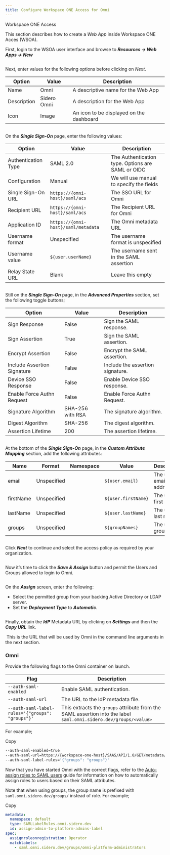 ```yaml
---
title: Configure Workspace ONE Access for Omni
---
```


Workspace ONE Access

This section describes how to create a _Web App_ inside Workspace ONE Acces (WSOA).

First, login to the WSOA user interface and browse to _**Resources -> Web Apps -> New**_

<img src="./images/web-apps-resources.png" alt=""/>

Next, enter values for the following options before clicking on _Next_.

| Option      | Value       | Description                              |
| ----------- | ----------- | ---------------------------------------- |
| Name        | Omni        | A descriptive name for the Web App       |
| Description | Sidero Omni | A description for the Web App            |
| Icon        | Image       | An icon to be displayed on the dashboard |

<img src="./images/definition.png" alt=""/>

On the _**Single Sign-On**_ page, enter the following values:

| Option              | Value                               | Description                                       |
| ------------------- | ----------------------------------- | ------------------------------------------------- |
| Authentication Type | SAML 2.0                            | The Authentication type. Options are SAML or OIDC |
| Configuration       | Manual                              | We will use manual to specify the fields          |
| Single Sign-On URL  | `https://{omni-host}/saml/acs`      | The SSO URL for Omni                              |
| Recipient URL       | `https://{omni-host}/saml/acs`      | The Recipient URL for Omni                        |
| Application ID      | `https://{omni-host}/saml/metadata` | The Omni metadata URL                             |
| Username format     | Unspecified                         | The username format is unspecified                |
| Username value      | `${user.userName}`                  | The username sent in the SAML assertion           |
| Relay State URL     | Blank                               | Leave this empty                                  |

<img src="./images/single-sign-on-authentication-type-settings.png" alt=""/>

Still on the _**Single Sign-On**_ page, in the _**Advanced Properties**_ section, set the following toggle buttons;

| Option                      | Value            | Description                      |
| --------------------------- | ---------------- | -------------------------------- |
| Sign Response               | False            | Sign the SAML response.          |
| Sign Assertion              | True             | Sign the SAML assertion.         |
| Encrypt Assertion           | False            | Encrypt the SAML assertion.      |
| Include Assertion Signature | False            | Include the assertion signature. |
| Device SSO Response         | False            | Enable Device SSO response.      |
| Enable Force Authn Request  | False            | Enable Force Authn Request.      |
| Signature Algorithm         | SHA-256 with RSA | The signature algorithm.         |
| Digest Algorithm            | SHA-256          | The digest algorithm.            |
| Assertion Lifetime          | 200              | The assertion lifetime.          |

<img src="./images/single-sign-on-relay-state-url.png" alt=""/>

At the bottom of the _**Single Sign-On**_ page, in the _**Custom Attribute Mapping**_ section, add the following attributes:

| Name      | Format      | Namespace | Value               | Description              |
| --------- | ----------- | --------- | ------------------- | ------------------------ |
| email     | Unspecified |           | `${user.email}`     | The user’s email address |
| firstName | Unspecified |           | `${user.firstName}` | The user’s first name    |
| lastName  | Unspecified |           | `${user.lastName}`  | The user’s last name     |
| groups    | Unspecified |           | `${groupNames}`     | The user’s groups        |

<img src="./images/custom-attribute-mapping.png" alt=""/>

Click _**Next**_ to continue and select the access policy as required by your organization.

<img src="./images/access-policies.png" alt=""/>

Now it’s time to click the _**Save & Assign**_ button and permit the Users and Groups allowed to login to Omni.

<img src="./images/cancel-back-save.png" alt=""/>

On the _**Assign**_ screen, enter the following:

* Select the permitted group from your backing Active Directory or LDAP server.
* Set the _**Deployment Type**_ to _**Automatic**_.

<img src="./images/application-omni-updated.png" alt=""/>

Finally, obtain the _**IdP**_ Metadata URL by clicking on _**Settings**_ and then the _**Copy URL**_ link.

<img src="./images/web-apps-new.png" alt=""/>

<Info>
This is the URL that will be used by Omni in the command line arguments in the next section.
</Info>

<img src="./images/settings-download-saml-metadata.png" alt=""/>

### Omni <a href="#omni" id="omni"></a>

Provide the following flags to the Omni container on launch.

| Flag                                             | Description                                                                                                       |
| ------------------------------------------------ | ----------------------------------------------------------------------------------------------------------------- |
| `--auth-saml-enabled`                            | Enable SAML authentication.                                                                                       |
| `--auth-saml-url`                                | The URL to the IdP metadata file.                                                                                 |
| `--auth-saml-label-rules='{"groups": "groups"}'` | This extracts the `groups` attribute from the SAML assertion into the label `saml.omni.sidero.dev/groups/<value>` |

For example;

Copy

```bash
--auth-saml-enabled=true
--auth-saml-url=https://{workspace-one-host}/SAAS/API/1.0/GET/metadata/idp.xml
--auth-saml-label-rules='{"groups": "groups"}'
```

Now that you have started Omni with the correct flags, refer to the [Auto-assign roles to SAML users](https://omni.siderolabs.com/docs/how-to-guides/how-to-auto-assign-roles-to-saml-users/) guide for information on how to automatically assign roles to users based on their SAML attributes.

Note that when using groups, the group name is prefixed with `saml.omni.sidero.dev/groups/` instead of role. For example;

Copy

```yaml
metadata:
  namespace: default
  type: SAMLLabelRules.omni.sidero.dev
  id: assign-admin-to-platform-admins-label
spec:
  assignroleonregistration: Operator
  matchlabels:
    - saml.omni.sidero.dev/groups/omni-platform-administrators
```
